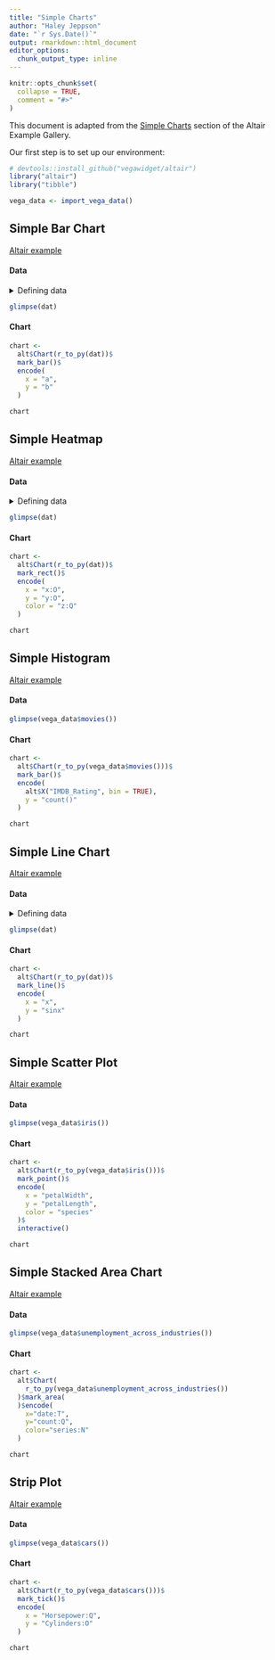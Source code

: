 ```yaml
---
title: "Simple Charts"
author: "Haley Jeppson"
date: "`r Sys.Date()`"
output: rmarkdown::html_document
editor_options: 
  chunk_output_type: inline
---
```


```r
knitr::opts_chunk$set(
  collapse = TRUE,
  comment = "#>"
)
```

This document is adapted from the [Simple Charts](https://altair-viz.github.io/gallery/#simple-charts) section of the Altair Example Gallery.

Our first step is to set up our environment:

```r
# devtools::install_github("vegawidget/altair")
library("altair")
library("tibble")

vega_data <- import_vega_data()
```

## Simple Bar Chart

[Altair example](https://altair-viz.github.io/gallery/simple_bar_chart.html)

#### Data

<details>
<summary>Defining data</summary>
```r
dat <-  
  data_frame(
    a= c("A", "B", "C", "D", "E", "F", "G", "H", "I"),
    b =c(28, 55, 43, 91, 81, 53, 19, 87, 52)
  )
```
</details>

```r
glimpse(dat)
```

#### Chart

```r
chart <- 
  alt$Chart(r_to_py(dat))$
  mark_bar()$
  encode(
    x = "a",
    y = "b"
  )

chart
```

## Simple Heatmap

[Altair example](https://altair-viz.github.io/gallery/simple_heatmap.html)

#### Data

<details>
<summary>Defining data</summary>
```r
# Compute x^2 + y^2 across a 2D grid
x = -5:5
y = -5:5
dat <- expand.grid(x,y)
names(dat) <- c("x", "y")
dat$z = (dat$x^2) + (dat$y^2)
```
</details>

```r
glimpse(dat)
```

#### Chart

```r
chart <- 
  alt$Chart(r_to_py(dat))$
  mark_rect()$
  encode(
    x = "x:O",
    y = "y:O",
    color = "z:Q"
  )

chart
```

## Simple Histogram

[Altair example](https://altair-viz.github.io/gallery/simple_histogram.html)

#### Data

```r
glimpse(vega_data$movies())
```

#### Chart

```r
chart <- 
  alt$Chart(r_to_py(vega_data$movies()))$
  mark_bar()$
  encode(
    alt$X("IMDB_Rating", bin = TRUE), 
    y = "count()"
  )

chart
```

## Simple Line Chart

[Altair example](https://altair-viz.github.io/gallery/simple_line_chart.html)

#### Data

<details>
<summary>Defining data</summary>
```r
dat <- 
  data_frame(
    x = 0:100,
    sinx = sin(x / 5)
  ) 
```
</details>

```r
glimpse(dat)
```

#### Chart

```r
chart <- 
  alt$Chart(r_to_py(dat))$
  mark_line()$
  encode(
    x = "x",
    y = "sinx"
  )

chart
```

## Simple Scatter Plot

[Altair example](https://altair-viz.github.io/gallery/simple_scatter.html)

#### Data

```r
glimpse(vega_data$iris())
```

#### Chart

```r
chart <- 
  alt$Chart(r_to_py(vega_data$iris()))$
  mark_point()$
  encode(
    x = "petalWidth",
    y = "petalLength",
    color = "species"
  )$
  interactive()

chart
```

## Simple Stacked Area Chart

[Altair example](https://altair-viz.github.io/gallery/simple_stacked_area_chart.html)

#### Data

```r
glimpse(vega_data$unemployment_across_industries())
```

#### Chart

```r
chart <- 
  alt$Chart(
    r_to_py(vega_data$unemployment_across_industries())
  )$mark_area(
  )$encode(
    x="date:T",
    y="count:Q",
    color="series:N"
  )

chart
```

## Strip Plot

[Altair example](https://altair-viz.github.io/gallery/strip_plot.html)

#### Data

```r
glimpse(vega_data$cars())
```

#### Chart

```r
chart <- 
  alt$Chart(r_to_py(vega_data$cars()))$
  mark_tick()$
  encode(
    x = "Horsepower:Q",
    y = "Cylinders:O"
  )

chart
```







